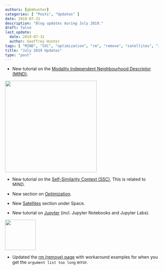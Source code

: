 ```yaml
---
authors: [gbmhunter]
categories: [ "Posts", "Updates" ]
date: 2019-07-31
description: "Blog updates during July 2019."
draft: false
last_update:
  date: 2019-07-31
  author: Geoffrey Hunter
tags: [ "MIND", "SSC", "optimization", "rm", "remove", "satellites", "Jupyter" ]
title: "July 2019 Updates"
type: "post"
---
```



* New tutorial on the [Modality Independent Neighbourhood Descriptor (MIND)](/programming/signal-processing/image-processing/image-registration/modality-independent-neighbourhood-descriptor-mind).


<Image src={_docs_programming_signal_processing_image_processing_image_registration_modality_independent_neighbourhood_descriptor_mind_mind_descriptor_search_space} width="300px"></Image>

* New tutorial on the [Self-Similarity Context (SSC)](/programming/signal-processing/image-processing/image-registration/self-similarity-context-ssc). This is related to MIND.

* New section on [Optimization](/programming/algorithms-and-data-structures/optimization).

* New [Satellites](/space/satellites) section under Space.

* New tutorial on [Jupyter](/programming/integrated-development-environments-ides/jupyter) (incl. Jupyter Notebooks and Jupyter Labs).


<Image src={_docs_programming_integrated_development_environments_ides_jupyter_jupyter_logo} width="100px"></Image>  

* Updated the [rm (remove) page](/programming/operating-systems/linux/programs/rm-remove) with workaround examples for when you get the `argument list too long` error.